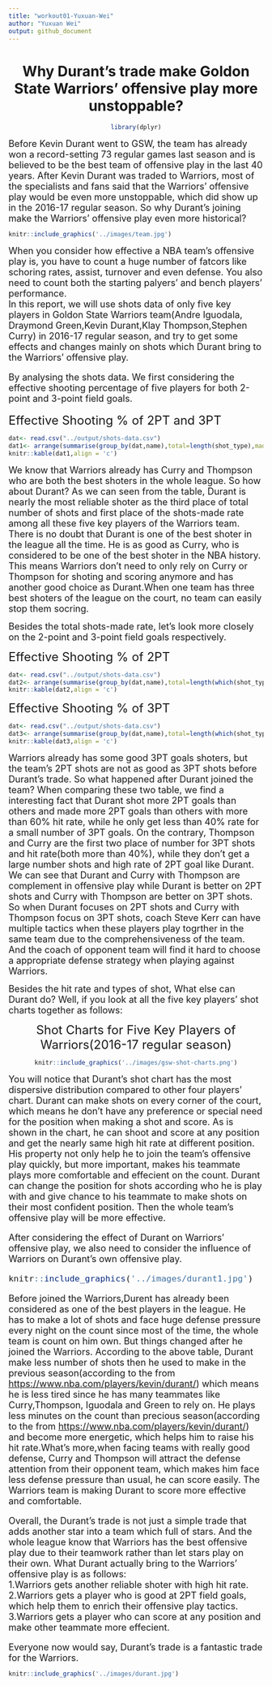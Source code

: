 ```yaml
---
title: "workout01-Yuxuan-Wei"
author: "Yuxuan Wei"
output: github_document
---
```


<div align=center>
# Why Durant's trade make Goldon State Warriors' offensive play more unstoppable?

```r
library(dplyr)
```

<div align=left>
<font size=4>
Before Kevin Durant went to GSW, the team has already won a record-setting 73 regular games last season and is believed to be the best team of offensive play in the last 40 years. After Kevin Durant was traded to Warriors, most of the specialists and fans said that the Warriors' offensive play would be even more unstoppable, which did show up in the 2016-17 regular season. So why Durant's joining make the Warriors' offensive play even more historical? 
</font>
  
```r
knitr::include_graphics('../images/team.jpg')
```
  
<font size=4>
When you consider how effective a NBA team's offensive play is, you have to count a huge number of fatcors like schoring rates, assist, turnover and even defense. You also need to count both the starting palyers' and bench players' performance.  
In this report, we will use shots data of only five key players in Goldon State Warriors team(Andre Iguodala, Draymond Green,Kevin Durant,Klay Thompson,Stephen Curry) in 2016-17 regular season, and try to get some effects and changes mainly on shots which Durant bring to the Warriors' offensive play.  
  
By analysing the shots data. We first considering the effective shooting percentage of five players for both 2-point and 3-point field goals.  
  
</font>
<font size=5>
Effective Shooting % of 2PT and 3PT  
</font>
```r
dat<- read.csv("../output/shots-data.csv")
dat1<- arrange(summarise(group_by(dat,name),total=length(shot_type),made=length(which(shot_made_flag=="shot_yes")),prec_made=made/total),desc(prec_made))
knitr::kable(dat1,align = 'c')
```
  
<div align=left>
<font size=4>
We know that Warriors already has Curry and Thompson who are both the best shoters in the whole league. So how about Durant? As we can seen from the table, Durant is nearly the most reliable shoter as the third place of total number of shots and first place of the shots-made rate among all these five key players of the Warriors team. There is no doubt that Durant is one of the best shoter in the league all the time. He is as good as Curry, who is considered to be one of the best shoter in the NBA history. This means Warriors don't need to only rely on Curry or Thompson for shoting and scoring anymore and has another good choice as Durant.When one team has three best shoters of the league on the court, no team can easily stop them socring.  
  
Besides the total shots-made rate, let's look more closely on the 2-point and 3-point field goals respectively.
</font>
  
<font size=5>
Effective Shooting % of 2PT  
</font>
```r
dat<- read.csv("../output/shots-data.csv")
dat2<- arrange(summarise(group_by(dat,name),total=length(which(shot_type=="2PT Field Goal")),made=length(which(shot_made_flag=="shot_yes" & shot_type=="2PT Field Goal")),prec_made=made/total),desc(prec_made))
knitr::kable(dat2,align = 'c')
```
  
<font size=5>
Effective Shooting % of 3PT  
</font>
```r
dat<- read.csv("../output/shots-data.csv")
dat3<- arrange(summarise(group_by(dat,name),total=length(which(shot_type=="3PT Field Goal")),made=length(which(shot_made_flag=="shot_yes" & shot_type=="3PT Field Goal")),prec_made=made/total),desc(prec_made))
knitr::kable(dat3,align = 'c')
```
  
<div align=left>
<font size=4>
Warriors already has some good 3PT goals shoters, but the team's 2PT shots are not as good as 3PT shots before Durant's trade. So what happened after Durant joined the team? When comparing these two table, we find a interesting fact that Durant shot more 2PT goals than others and made more 2PT goals than others with more than 60% hit rate, while he only get less than 40% rate for a small number of 3PT goals. On the contrary, Thompson and Curry are the first two place of number for 3PT shots and hit rate(both more than 40%), while they don't get a large number shots and high rate of 2PT goal like Durant. We can see that Durant and Curry with Thompson are complement in offensive play while Durant is better on 2PT shots and Curry with Thompson are better on 3PT shots. So when Durant focuses on 2PT shots and Curry with Thompson focus on 3PT shots, coach Steve Kerr can have multiple tactics when these players play togrther in the same team due to the comprehensiveness of the team. And the coach of opponent team will find it hard to choose a appropriate defense strategy when playing against Warriors.  
  
Besides the hit rate and types of shot, What else can Durant do? Well, if you look at all the five key players' shot charts together as follows:
</font>
  
<div align=center>
<font size=5>
Shot Charts for Five Key Players of Warriors(2016-17 regular season)
</font>
```r
knitr::include_graphics('../images/gsw-shot-charts.png')
```
  
<div align=left>
<font size=4>
You will notice that Durant's shot chart has the most dispersive distribution compared to other four players' chart. Durant can make shots on every corner of the court, which means he don't have any preference or special need for the position when making a shot and score. As is shown in the chart, he can shoot and score at any position and get the nearly same high hit rate at different position. His property not only help he to join the team's offensive play quickly, but more important, makes his teammate plays more comfortable and effecient on the count. Durant can change the position for shots according who he is play with and give chance to his teammate to make shots on their most confident position. Then the whole team's offensive play will be more effective.  
  
After considering the effect of Durant on Warriors' offensive play, we also need to consider the influence of Warriors on Durant's own offensive play.
  
```r
knitr::include_graphics('../images/durant1.jpg')
```
  
Before joined the Warriors,Durent has already been considered as one of the best players in the league. He has to make a lot of shots and face huge defense pressure every night on the count since most of the time, the whole team is count on him own. But things changed after he joined the Warriors. According to the above table, Durant make less number of shots then he used to make in the previous season(according to the from <https://www.nba.com/players/kevin/durant/>) which means he is less tired since he has many teammates like Curry,Thompson, Iguodala and Green to rely on. He plays less minutes on the count than precious season(according to the from <https://www.nba.com/players/kevin/durant/>) and become more energetic, which helps him to raise his hit rate.What's more,when facing teams with really good defense, Curry and Thompson will attract the defense attention from their opponent team, which makes him face less defense pressure than usual, he can score easily. The Warriors team is making Durant to score more effective and comfortable.  
  
Overall, the Durant's trade is not just a simple trade that adds another star into a team which full of stars. And the whole league know that Warriors has the best offensive play due to their teamwork rather than let stars play on their own. What Durant actually bring to the Warriors' offensive play is as follows:  
1.Warriors gets another reliable shoter with high hit rate.  
2.Warriors gets a player who is good at 2PT field goals, which help them to enrich their offensive play tactics.  
3.Warriors gets a player who can score at any position and make other teammate more effecient.  
  
Everyone now would say, Durant's trade is a fantastic trade for the Warriors.  
</font>
  
```r
knitr::include_graphics('../images/durant.jpg')
```
  
</font>